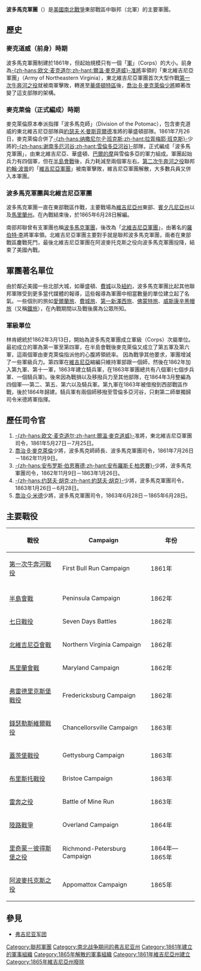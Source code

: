 {{noteTA
|1=zh-hans:波托马克;zh-hant:波多馬克
|2=zh-hans:麦克道尔;zh-hant:麥克道威
|3=zh-hans:战役;zh-hant:之役
|4=zh-hans:布尔河;zh-hant:牛奔
|5=zh-tw:維吉尼亞; zh-hk:維珍尼亞; zh-cn:弗吉尼亚;
|6=zh-hans:谢南多厄;zh-hant:雪倫多亞
|7=zh-hans:集团军;zh-hant:軍團
|8=zh-cn:乔治;zh-tw:喬治;zh-hk:佐治;
}}
'''波多馬克軍團'''（{{lang-en|Army of the Potomac}}）是[[美國|美國]][[南北戰爭|南北戰爭]]東部戰區中聯邦（北軍）的主要軍團。

==歷史==
===麥克道威（前身）時期===
波多馬克軍團制建於1861年，但起始規模只有一個「[[軍_(軍隊)|軍]]」（Corps）的大小。前身為[[欧文·麦克道尔|-{zh-hans:欧文·麦克道尔;zh-hant:爾溫·麥克道威}-]][[准將|准將]]率領的「東北維吉尼亞軍團」（Army of Northeastern Virginia），東北維吉尼亞軍團首次大型作戰[[第一次牛奔河之役|第一次牛奔河之役]]就被南軍擊敗，轉進至[[華盛頓特區|華盛頓特區]]後，[[喬治·B·麥克萊倫|喬治·B·麥克萊倫]][[少將|少將]]顯著改變了這支部隊的架構。

===麥克萊倫（正式編成）時期===
麥克萊倫原本奉派指揮「波多馬克師」（Division of the Potomac），包含麥克道威的東北維吉尼亞部隊與[[約瑟夫·K·曼斯菲爾德|約瑟夫·K·曼斯菲爾德]]准將的華盛頓部隊。1861年7月26日，麥克萊倫合併了[[纳撒尼尔·P·班克斯|-{zh-hans:纳撒尼尔·P·班克斯;zh-hant:拉胥梅耶·班克斯}-]]少將的[[谢南多厄河谷|-{zh-hans:谢南多厄河谷;zh-hant:雪倫多亞河谷}-]]部隊，正式編成「波多馬克軍團」，由東北維吉尼亞、華盛頓、[[巴爾的摩|巴爾的摩]]與雪倫多亞的軍力組成。軍團起始兵力有四個軍，但在[[半島會戰|半島會戰]]後，兵力耗減至兩個軍左右。[[第二次牛奔河之役|第二次牛奔河之役]]聯邦[[约翰·波普_(军事将领)|約翰·波普]]的「[[維吉尼亞軍團|維吉尼亞軍團]]」被南軍擊敗，維吉尼亞軍團解散，大多數兵員又併入本軍團。

===波多馬克軍團與北維吉尼亞軍團===
波多馬克軍團一直在東部戰區作戰，主要戰場為[[維吉尼亞州|維吉尼亞州]]東部、[[賓夕凡尼亞州|賓夕凡尼亞州]]以及[[馬里蘭州|馬里蘭州]]。在內戰結束後，於1865年6月28日解編。

南部邦聯曾有支軍團也稱[[波多馬克軍團_(邦聯)|波多馬克軍團]]，後改為「[[北維吉尼亞軍團|北維吉尼亞軍團]]」，由著名的[[羅伯特·李|羅伯特·李]]將軍率領。北維吉尼亞軍團主要對手就是聯邦波多馬克軍團，兩者在東部戰區鏖戰死鬥，最後北維吉尼亞軍團在阿波麥托克斯之役向波多馬克軍團投降，結束了美國內戰。

==軍團著名單位==
由於鄰近美國一些北部大城，如華盛頓、[[費城|費城]]以及[[紐約|紐約]]，波多馬克軍團比起其他聯邦軍隊受到更多當代媒體的報導，這些報導為軍團中相當數量的單位建立起了名氣。一些個別的旅如[[愛爾蘭軍旅|愛爾蘭旅]]、[[費城旅|費城旅]]、[[第一新澤西旅|第一新澤西旅]]、[[佛蒙特旅|佛蒙特旅]]、[[威斯康辛黑帽旅|威斯康辛黑帽旅]]（又稱[[鐵旅|鐵旅]]），在內戰期間以及戰後廣為公眾所知。

===軍級單位===
林肯總統於1862年3月13日，開始為波多馬克軍團成立軍級（Corps）次屬單位。最初成立的軍為第一軍至第四軍，在半島會戰後麥克萊倫又成立了第五軍及第六軍，這兩個軍由麥克萊倫指派他的心腹將領統率。
因為戰爭其他要求，軍團增減了一些軍級兵力。第四軍在[[維吉尼亞|維吉尼亞]]縮編只維持軍部跟一個師，然後在1862年加入第九軍、第十一軍，1863年建立騎兵軍，在1863年軍團總共有八個軍(七個步兵軍、一個騎兵軍)。後來因為戰損以及移撥兵力至其他部隊，在1864年3月整編為四個軍──第二、第五、第六以及騎兵軍。第九軍在1863年被借撥到西部戰區作戰，後於1864年歸建。騎兵軍有兩個師移撥至雪倫多亞河谷，只剩第二師單獨歸司令米德將軍指揮。

==歷任司令官==
#[[欧文·麦克道尔|-{zh-hans:欧文·麦克道尔;zh-hant:爾溫·麥克道威}-]]准將，東北維吉尼亞軍團司令，1861年5月27日－7月25日。
#[[喬治·B·麥克萊倫|喬治·B·麥克萊倫]]少將，波多馬克師師長、波多馬克軍團司令，1861年7月26日－1862年11月9日。
#[[安布罗斯·伯恩赛德|-{zh-hans:安布罗斯·伯恩赛德;zh-hant:安布羅斯·E·柏恩賽}-]]少將，波多馬克軍團司令，1862年11月9日－1863年1月26日。
#[[约瑟夫·胡克|-{zh-hans:约瑟夫·胡克;zh-hant:約瑟夫·胡克}-]]少將，波多馬克軍團司令，1863年1月26日－6月28日。
#[[乔治·米德|喬治·G·米德]]少將，波多馬克軍團司令，1863年6月28日－1865年6月28日。

==主要戰役==
{| class=wikitable
! 戰役
! Campaign
! 年份
|-
| [[第一次牛奔河之役|第一次牛奔河戰役]]
| First Bull Run Campaign
| 1861年
|-
|-
| [[半島會戰|半島會戰]]
| Peninsula Campaign
| 1862年
|-
| [[七日戰役|七日戰役]]
| Seven Days Battles
| 1862年
|-
| [[北維吉尼亞會戰|北維吉尼亞會戰]]
| Northern Virginia Campaign
| 1862年
|-
| [[馬里蘭會戰|馬里蘭會戰]]
| Maryland Campaign
| 1862年
|-
| [[弗雷德里克斯堡戰役|弗雷德里克斯堡戰役]]
| Fredericksburg Campaign
| 1862年
|-
| [[錢瑟勒斯維爾戰役|錢瑟勒斯維爾戰役]]
| Chancellorsville Campaign
| 1863年
|-
| [[蓋茨堡戰役|蓋茨堡戰役]]
| Gettysburg Campaign
| 1863年
|-
| [[布里斯托戰役|布里斯托戰役]]
| Bristoe Campaign
| 1863年
|-
| [[雷奔之役|雷奔之役]]
| Battle of Mine Run
| 1863年
|-
| [[陸路戰爭|陸路戰爭]]
| Overland Campaign
| 1864年
|-
| [[里奇蒙－彼得斯堡之役|里奇蒙－彼得斯堡之役]]
| Richmond-Petersburg Campaign
| 1864年—1865年
|-
| [[阿波麥托克斯之役|阿波麥托克斯之役]]
| Appomattox Campaign
| 1865年
|}

==參見==
* [[弗吉尼亚军团|弗吉尼亚军团]]

{{DEFAULTSORT:Potomac}}
[[Category:聯邦軍團|Category:聯邦軍團]]
[[Category:南北战争期间的弗吉尼亚州|Category:南北战争期间的弗吉尼亚州]]
[[Category:1861年建立的軍事組織|Category:1861年建立的軍事組織]]
[[Category:1865年解散的軍事組織|Category:1865年解散的軍事組織]]
[[Category:1861年維吉尼亞州建立|Category:1861年維吉尼亞州建立]]
[[Category:1865年維吉尼亞州廢除|Category:1865年維吉尼亞州廢除]]